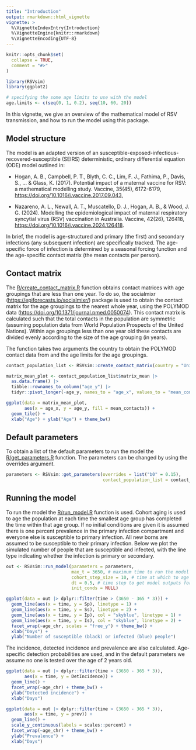 ```yaml
---
title: "Introduction"
output: rmarkdown::html_vignette
vignette: >
  %\VignetteIndexEntry{Introduction}
  %\VignetteEngine{knitr::rmarkdown}
  %\VignetteEncoding{UTF-8}
---
```


```r
knitr::opts_chunk$set(
  collapse = TRUE,
  comment = "#>"
)
```

```r
library(RSVsim)
library(ggplot2)

# specifying the some age limits to use with the model
age.limits <- c(seq(0, 1, 0.2), seq(10, 60, 20))
```

In this vignette, we give an overview of the mathematical model of RSV transmission, and how to run the model using this package.

## Model structure
The model is an adapted version of an susceptible-exposed-infectious-recovered-susceptible (SEIRS) deterministic, ordinary differential equation (ODE) model outlined in: 

- Hogan, A. B., Campbell, P. T., Blyth, C. C., Lim, F. J., Fathima, P., Davis, S., ... & Glass, K. (2017). Potential impact of a maternal vaccine for RSV: a mathematical modelling study. Vaccine, 35(45), 6172-6179, <https://doi.org/10.1016/j.vaccine.2017.09.043>,

- Nazareno, A. L., Newall, A. T., Muscatello, D. J., Hogan, A. B., & Wood, J. G. (2024). Modelling the epidemiological impact of maternal respiratory syncytial virus (RSV) vaccination in Australia. Vaccine, 42(26), 126418, <https://doi.org/10.1016/j.vaccine.2024.126418>.

In brief, the model is age-structured and primary (the first) and secondary infections (any subsequent infection) are specifically tracked. The age-specific force of infection is determined by a seasonal forcing function and the age-specific contact matrix (the mean contacts per person).

## Contact matrix
 The [R/create_contact_matrix.R](https://github.com/IsaacStopard/RSVsim/blob/master/R/create_contact_matrix.R) function obtains contact matrices with age groupings that are less than one year. To do so, the socialmixr (<https://epiforecasts.io/socialmixr/>) package is used to obtain the contact matrix for the age groupings to the nearest whole year, using the POLYMOD data (<https://doi.org/10.1371/journal.pmed.0050074>). This contact matrix is calculated such that the total contacts in the population are symmetric (assuming population data from World Population Prospects of the United Nations). Within age groupings less than one year old these contacts are divided evenly according to the size of the age grouping (in years).

The function takes two arguments the country to obtain the POLYMOD contact data from and the age limits for the age groupings.

```r
contact_population_list <- RSVsim::create_contact_matrix(country = "United Kingdom", age.limits = age.limits)

matrix_mean_plot <- contact_population_list$matrix_mean |> 
  as.data.frame() |> 
  tibble::rownames_to_column("age_y") |> 
  tidyr::pivot_longer(-age_y, names_to = "age_x", values_to = "mean_contacts")

ggplot(data = matrix_mean_plot, 
       aes(x = age_x, y = age_y, fill = mean_contacts)) + 
  geom_tile() +
  xlab("Age") + ylab("Age") + theme_bw()
```

## Default parameters
To obtain a list of the default parameters to run the model the [R/get_parameters.R](https://github.com/IsaacStopard/RSVsim/blob/master/R/get_parameters.R) function. The parameters can be changed by using the overrides argument.

```r
parameters <- RSVsim::get_parameters(overrides = list("b0" = 0.15), 
                                     contact_population_list = contact_population_list)
```

## Running the model
To run the model the [R/run_model.R](https://github.com/IsaacStopard/RSVsim/blob/master/R/run_model.R) function is used. Cohort aging is used to age the population at each time the smallest age group has completed the time within that age group. If no initial conditions are given it is assumed there is one percent prevalence in the primary infection compartment and everyone else is susceptible to primary infection. All new borns are assumed to be susceptible to their primary infection. Below we plot the simulated number of people that are susceptible and infected, with the line type indicating whether the infection is primary or secondary.

```r
out <- RSVsim::run_model(parameters = parameters,
                         max_t = 3650, # maximum time to run the model for
                         cohort_step_size = 10, # time at which to age people
                         dt = 0.5, # time step to get model outputs for
                         init_conds = NULL)

ggplot(data = out |> dplyr::filter(time > (3650 - 365 * 3))) +
  geom_line(aes(x = time, y = Sp), linetype = 1) +
  geom_line(aes(x = time, y = Ss), linetype = 2) +
  geom_line(aes(x = time, y = Ip), col = "skyblue", linetype = 1) +
  geom_line(aes(x = time, y = Is), col = "skyblue", linetype = 2) +
  facet_wrap(~age_chr, scales = "free_y") + theme_bw() +
  xlab("Days") +
  ylab("Number of susceptible (black) or infected (blue) people")
```

The incidence, detected incidence and prevalence are also calculated. Age-specific detection probabilities are used, and in the default parameters we assume no one is tested over the age of 2 years old.

```r
ggplot(data = out |> dplyr::filter(time > (3650 - 365 * 3)), 
       aes(x = time, y = DetIncidence)) +
  geom_line() +
  facet_wrap(~age_chr) + theme_bw() +
  ylab("Detected incidence") +
  xlab("Days")
```
```r
ggplot(data = out |> dplyr::filter(time > (3650 - 365 * 3)), 
       aes(x = time, y = prev)) +
  geom_line() +
  scale_y_continuous(labels = scales::percent) +
  facet_wrap(~age_chr) + theme_bw() +
  ylab("Prevalence") +
  xlab("Days")
```
